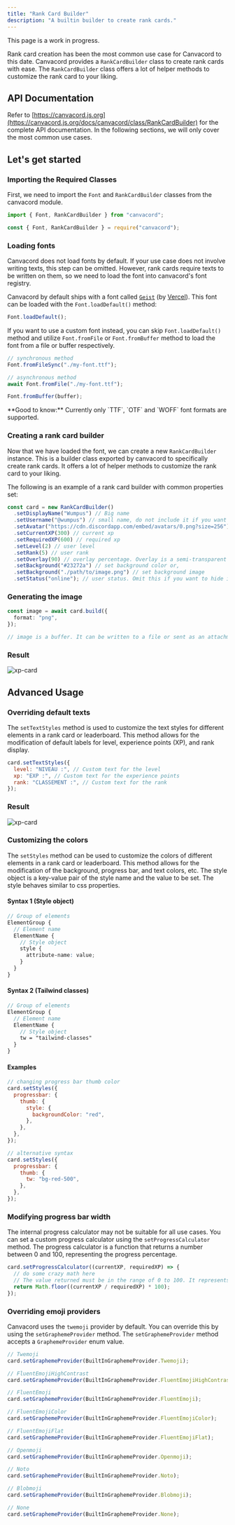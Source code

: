 ```yaml
---
title: "Rank Card Builder"
description: "A builtin builder to create rank cards."
---
```


<Note>This page is a work in progress.</Note>

Rank card creation has been the most common use case for Canvacord to this date. Canvacord provides a `RankCardBuilder` class to create rank cards with ease. The `RankCardBuilder` class offers a lot of helper methods to customize the rank card to your liking.

## API Documentation

Refer to [https://canvacord.js.org](https://canvacord.js.org/docs/canvacord/class/RankCardBuilder) for the complete API documentation. In the following sections, we will only cover the most common use cases.

## Let's get started

### Importing the Required Classes

First, we need to import the `Font` and `RankCardBuilder` classes from the canvacord module.

<CodeGroup>

```js ES Modules
import { Font, RankCardBuilder } from "canvacord";
```

```js CommonJS
const { Font, RankCardBuilder } = require("canvacord");
```

</CodeGroup>

### Loading fonts

Canvacord does not load fonts by default. If your use case does not involve writing texts, this step can be omitted. However, rank cards require texts to be written on them, so we need to load the font into canvacord's font registry.

Canvacord by default ships with a font called [`Geist`](https://vercel.com/font?utm_source=canvacord&utm_campaign=rank-card) (by [Vercel](https://vercel.com/?utm_source=canvacord&utm_campaign=rank-card)). This font can be loaded with the `Font.loadDefault()` method:

```js
Font.loadDefault();
```

If you want to use a custom font instead, you can skip `Font.loadDefault()` method and utilize `Font.fromFile` or `Font.fromBuffer` method to load the font from a file or buffer respectively.

<CodeGroup>

```js Load font from file
// synchronous method
Font.fromFileSync("./my-font.ttf");

// asynchronous method
await Font.fromFile("./my-font.ttf");
```

```js Load font from buffer
Font.fromBuffer(buffer);
```

</CodeGroup>

<Info>
  **Good to know:** Currently only `TTF`, `OTF` and `WOFF` font formats are
  supported.
</Info>

### Creating a rank card builder

Now that we have loaded the font, we can create a new `RankCardBuilder` instance. This is a builder class exported by canvacord to specifically create rank cards. It offers a lot of helper methods to customize the rank card to your liking.

The following is an example of a rank card builder with common properties set:

```js
const card = new RankCardBuilder()
  .setDisplayName("Wumpus") // Big name
  .setUsername("@wumpus") // small name, do not include it if you want to hide it
  .setAvatar("https://cdn.discordapp.com/embed/avatars/0.png?size=256") // user avatar
  .setCurrentXP(300) // current xp
  .setRequiredXP(600) // required xp
  .setLevel(2) // user level
  .setRank(5) // user rank
  .setOverlay(90) // overlay percentage. Overlay is a semi-transparent layer on top of the background
  .setBackground("#23272a") // set background color or,
  .setBackground("./path/to/image.png") // set background image
  .setStatus("online"); // user status. Omit this if you want to hide it
```

### Generating the image

```ts
const image = await card.build({
  format: "png",
});

// image is a buffer. It can be written to a file or sent as an attachment over internet
```

### Result

![xp-card](https://raw.githubusercontent.com/neplextech/canvacord/main/packages/canvacord/test/normal/rankCard.svg)

## Advanced Usage

### Overriding default texts

The `setTextStyles` method is used to customize the text styles for different elements in a rank card or leaderboard. This method allows for the modification of default labels for level, experience points (XP), and rank display.

```js
card.setTextStyles({
  level: "NIVEAU :", // Custom text for the level
  xp: "EXP :", // Custom text for the experience points
  rank: "CLASSEMENT :", // Custom text for the rank
});
```

### Result

![xp-card](https://raw.githubusercontent.com/neplextech/canvacord/main/packages/canvacord/test/normal/cardTranslated.svg)

### Customizing the colors

The `setStyles` method can be used to customize the colors of different elements in a rank card or leaderboard. This method allows for the modification of the background, progress bar, and text colors, etc. The style object is a key-value pair of the style name and the value to be set.
The style behaves similar to css properties.

#### Syntax 1 (Style object)

```scss
// Group of elements
ElementGroup {
  // Element name
  ElementName {
    // Style object
    style {
      attribute-name: value;
    }
  }
}
```

#### Syntax 2 (Tailwind classes)

```scss
// Group of elements
ElementGroup {
  // Element name
  ElementName {
    // Style object
    tw = "tailwind-classes"
  }
}
```

#### Examples

```js
// changing progress bar thumb color
card.setStyles({
  progressbar: {
    thumb: {
      style: {
        backgroundColor: "red",
      },
    },
  },
});

// alternative syntax
card.setStyles({
  progressbar: {
    thumb: {
      tw: "bg-red-500",
    },
  },
});
```

### Modifying progress bar width

The internal progress calculator may not be suitable for all use cases. You can set a custom progress calculator using the `setProgressCalculator` method. The progress calculator is a function that returns a number between 0 and 100, representing the progress percentage.

```js
card.setProgressCalculator((currentXP, requiredXP) => {
  // do some crazy math here
  // The value returned must be in the range of 0 to 100. It represents the width of the progress bar
  return Math.floor((currentXP / requiredXP) * 100);
});
```

### Overriding emoji providers

Canvacord uses the `twemoji` provider by default. You can override this by using the `setGraphemeProvider` method. The `setGraphemeProvider` method accepts a `GraphemeProvider` enum value.

```js
// Twemoji
card.setGraphemeProvider(BuiltInGraphemeProvider.Twemoji);

// FluentEmojiHighContrast
card.setGraphemeProvider(BuiltInGraphemeProvider.FluentEmojiHighContrast);

// FluentEmoji
card.setGraphemeProvider(BuiltInGraphemeProvider.FluentEmoji);

// FluentEmojiColor
card.setGraphemeProvider(BuiltInGraphemeProvider.FluentEmojiColor);

// FluentEmojiFlat
card.setGraphemeProvider(BuiltInGraphemeProvider.FluentEmojiFlat);

// Openmoji
card.setGraphemeProvider(BuiltInGraphemeProvider.Openmoji);

// Noto
card.setGraphemeProvider(BuiltInGraphemeProvider.Noto);

// Blobmoji
card.setGraphemeProvider(BuiltInGraphemeProvider.Blobmoji);

// None
card.setGraphemeProvider(BuiltInGraphemeProvider.None);
```
